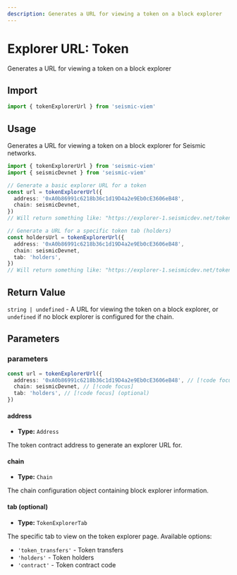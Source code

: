 ```yaml
---
description: Generates a URL for viewing a token on a block explorer
---
```


# Explorer URL: Token

Generates a URL for viewing a token on a block explorer

## Import

```ts
import { tokenExplorerUrl } from 'seismic-viem'
```

## Usage

Generates a URL for viewing a token on a block explorer for Seismic networks.

```ts
import { tokenExplorerUrl } from 'seismic-viem'
import { seismicDevnet } from 'seismic-viem'

// Generate a basic explorer URL for a token
const url = tokenExplorerUrl({
  address: '0xA0b86991c6218b36c1d19D4a2e9Eb0cE3606eB48',
  chain: seismicDevnet,
})
// Will return something like: "https://explorer-1.seismicdev.net/token/0xA0b86991c6218b36c1d19D4a2e9Eb0cE3606eB48"

// Generate a URL for a specific token tab (holders)
const holdersUrl = tokenExplorerUrl({
  address: '0xA0b86991c6218b36c1d19D4a2e9Eb0cE3606eB48',
  chain: seismicDevnet,
  tab: 'holders',
})
// Will return something like: "https://explorer-1.seismicdev.net/token/0xA0b86991c6218b36c1d19D4a2e9Eb0cE3606eB48/holders"
```

## Return Value

`string | undefined` - A URL for viewing the token on a block explorer, or `undefined` if no block explorer is configured for the chain.

## Parameters

### parameters

```ts
const url = tokenExplorerUrl({
  address: '0xA0b86991c6218b36c1d19D4a2e9Eb0cE3606eB48', // [!code focus]
  chain: seismicDevnet, // [!code focus]
  tab: 'holders', // [!code focus] (optional)
})
```

#### address

- **Type:** `Address`

The token contract address to generate an explorer URL for.

#### chain

- **Type:** `Chain`

The chain configuration object containing block explorer information.

#### tab (optional)

- **Type:** `TokenExplorerTab`

The specific tab to view on the token explorer page. Available options:

- `'token_transfers'` - Token transfers
- `'holders'` - Token holders
- `'contract'` - Token contract code
